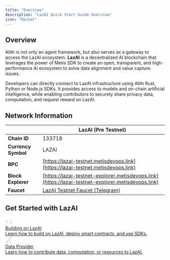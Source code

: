 ```yaml
---
title: "Overview"
description: "LazAI Quick Start Guide Overview"
icon: "Rocket"
---
```



## Overview

Alith is not only an agent framework, but also serves as a gateway to access the LazAI ecosystem. **LazAI** is a decentralized AI blockchain that leverages the power of Metis SDK to create an open, transparent, and high-performance AI ecosystem to solve data alignment and value capture issues.

Developers can directly connect to LazAI infrastructure using Alith Rust, Python or Node.js SDKs. It provides access to models and on-chain artificial intelligence, while enabling contributors to securely share privacy data, computation, and request reward on LazAI.

## Network Information

|                     | LazAI (Pre Testnet)                                   |
|---------------------|------------------------------------------------------|
| **Chain ID**        | 133718                                               |
| **Currency Symbol** | LAZAI                                                |
| **RPC**             | [https://lazai-testnet.metisdevops.link](https://lazai-testnet.metisdevops.link) |
| **Block Explorer**  | [https://lazai-testnet-explorer.metisdevops.link](https://lazai-testnet-explorer.metisdevops.link) |
| **Faucet**          | [LazAI Testnet Faucet (Telegram)](https://t.me/lazai_testnet_bot) |

<AddLazaiNetworkButton />

## Get Started with LazAI

<div style={{ display: 'flex', gap: '32px', marginTop: '32px', flexWrap: 'wrap', justifyContent: 'center' }}>
  <a href="/docs/lazai/building-on-lazai" style={{
    flex: '1 1 340px',
    background: '#18181b',
    borderRadius: '16px',
    padding: '32px',
    minWidth: '320px',
    boxShadow: '0 1px 2px rgba(0,0,0,0.08)',
    border: '1px solid #27272a',
    textDecoration: 'none',
    color: '#fff',
    display: 'flex',
    flexDirection: 'column',
    alignItems: 'flex-start',
    transition: 'box-shadow 0.15s, border 0.15s',
    cursor: 'pointer',
    marginBottom: '16px',
  }}>
    <div style={{
      background: '#232326',
      borderRadius: '8px',
      padding: '10px',
      marginBottom: '18px',
      display: 'flex',
      alignItems: 'center',
      justifyContent: 'center'
    }}>
      <svg width="24" height="24" fill="none" stroke="#a1a1aa" strokeWidth="2" strokeLinecap="round" strokeLinejoin="round"><polyline points="16 18 22 12 16 6"/><polyline points="8 6 2 12 8 18"/></svg>
    </div>
    <div style={{ fontWeight: 700, fontSize: '1.18rem', marginBottom: '8px' }}>Building on LazAI</div>
    <div style={{ color: '#a1a1aa', fontSize: '1.05rem', fontWeight: 400 }}>
      Learn how to build on LazAI, deploy smart contracts, and use SDKs.
    </div>
  </a>
  <a href="/docs/lazai/data-provider" style={{
    flex: '1 1 340px',
    background: '#18181b',
    borderRadius: '16px',
    padding: '32px',
    minWidth: '320px',
    boxShadow: '0 1px 2px rgba(0,0,0,0.08)',
    border: '1px solid #27272a',
    textDecoration: 'none',
    color: '#fff',
    display: 'flex',
    flexDirection: 'column',
    alignItems: 'flex-start',
    transition: 'box-shadow 0.15s, border 0.15s',
    cursor: 'pointer',
    marginBottom: '16px',
  }}>
    <div style={{
      background: '#232326',
      borderRadius: '8px',
      padding: '10px',
      marginBottom: '18px',
      display: 'flex',
      alignItems: 'center',
      justifyContent: 'center'
    }}>
      <svg width="24" height="24" fill="none" stroke="#a1a1aa" strokeWidth="2" strokeLinecap="round" strokeLinejoin="round"><path d="M12 20h9"/><path d="M16.5 3.5a2.121 2.121 0 0 1 3 3L7 19l-4 1 1-4 12.5-12.5z"/></svg>
    </div>
    <div style={{ fontWeight: 700, fontSize: '1.18rem', marginBottom: '8px' }}>Data Provider</div>
    <div style={{ color: '#a1a1aa', fontSize: '1.05rem', fontWeight: 400 }}>
      Learn how to contribute data, computation, or resources to LazAI.
    </div>
  </a>
</div> 